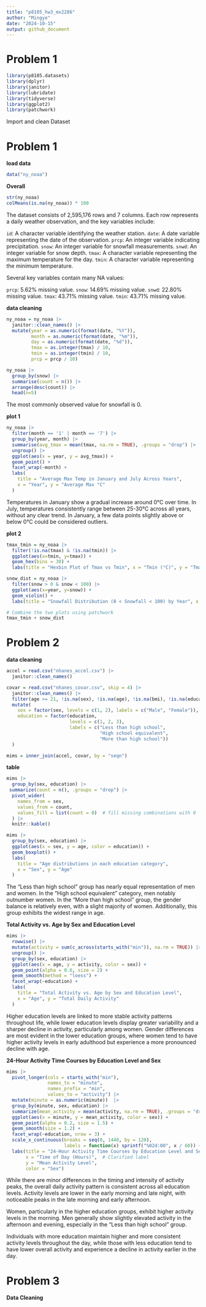 ```yaml
---
title: "p8105_hw3_mx2286"
author: "Mingye"
date: "2024-10-15"
output: github_document
---
```


# Problem 1
```r
library(p8105.datasets)
library(dplyr)
library(janitor)
library(lubridate)
library(tidyverse)
library(ggplot2)
library(patchwork)
```

Import and clean Dataset

# Problem 1

**load data**
```r
data("ny_noaa")
```

**Overall**
```r
str(ny_noaa)
colMeans(is.na(ny_noaa)) * 100
```

The dataset consists of 2,595,176 rows and 7 columns. Each row represents a daily weather observation, and the key variables include:

`id`: A character variable identifying the weather station.
`date`: A date variable representing the date of the observation.
`prcp`: An integer variable indicating precipitation.
`snow`: An integer variable for snowfall measurements.
`snwd`: An integer variable for snow depth.
`tmax`: A character variable representing the maximum temperature for the day.
`tmin`: A character variable representing the minimum temperature.

Several key variables contain many NA values: 

`prcp`: 5.62% missing value.
`snow`: 14.69% missing value.
`snwd`: 22.80% missing value.
`tmax`: 43.71% missing value.
`tmin`: 43.71% missing value.

**data cleaning**
```r
ny_noaa = ny_noaa |> 
  janitor::clean_names() |> 
  mutate(year = as.numeric(format(date, "%Y")),
         month = as.numeric(format(date, "%m")),
         day = as.numeric(format(date, "%d")),
         tmax = as.integer(tmax) / 10,
         tmin = as.integer(tmin) / 10,
         prcp = prcp / 10)

ny_noaa |> 
  group_by(snow) |> 
  summarise(count = n()) |> 
  arrange(desc(count)) |> 
  head(n=5)
```

The most commonly observed value for snowfall is 0. 

**plot 1**
```r
ny_noaa |> 
  filter(month == '1' | month == '7') |> 
  group_by(year, month) |> 
  summarise(avg_tmax = mean(tmax, na.rm = TRUE), .groups = "drop") |> 
  ungroup() |> 
  ggplot(aes(x = year, y = avg_tmax)) +
  geom_point() +
  facet_wrap(~month) +
  labs(
    title = "Average Max Temp in January and July Across Years",
    x = "Year", y = "Average Max °C"
  ) 
```

Temperatures in January show a gradual increase around 0°C over time. In July, temperatures consistently range between 25-30°C across all years, without any clear trend. In January, a few data points slightly above or below 0°C could be considered outliers.

**plot 2**
```r
tmax_tmin = ny_noaa |> 
  filter(!is.na(tmax) & !is.na(tmin)) |> 
  ggplot(aes(x=tmin, y=tmax)) +
  geom_hex(bins = 30) +
  labs(title = "Hexbin Plot of Tmax vs Tmin", x = "Tmin (°C)", y = "Tmax (°C)")

snow_dist = ny_noaa |> 
  filter(snow > 0 & snow < 100) |> 
  ggplot(aes(x=year, y=snow)) +
  geom_violin() +
  labs(title = "Snowfall Distribution (0 < Snowfall < 100) by Year", x = "Year", y = "Snowfall (mm)")

# Combine the two plots using patchwork
tmax_tmin + snow_dist
```
# Problem 2

**data cleaning**
```r
accel = read.csv("nhanes_accel.csv") |> 
  janitor::clean_names()

covar = read.csv("nhanes_covar.csv", skip = 4) |> 
  janitor::clean_names() |> 
  filter(age >= 21, !is.na(sex), !is.na(age), !is.na(bmi), !is.na(education)) |> 
  mutate(
    sex = factor(sex, levels = c(1, 2), labels = c("Male", "Female")),
    education = factor(education, 
                       levels = c(1, 2, 3), 
                       labels = c("Less than high school", 
                                  "High school equivalent", 
                                  "More than high school"))
  )

mims = inner_join(accel, covar, by = "seqn")
```

**table**
```r
mims |> 
  group_by(sex, education) |> 
 summarize(count = n(), .groups = "drop") |> 
  pivot_wider(
    names_from = sex,
    values_from = count,
    values_fill = list(count = 0)  # fill missing combinations with 0
  ) |> 
  knitr::kable()

mims |>
  group_by(sex, education) |> 
  ggplot(aes(x = sex, y = age, color = education)) +
  geom_boxplot() +
  labs(
    title = "Age distributions in each education category",
    x = "Sex", y = "Age"
  )

```
The "Less than high school" group has nearly equal representation of men and women. In the "High school equivalent" category, men notably outnumber women. In the "More than high school" group, the gender balance is relatively even, with a slight majority of women. Additionally, this group exhibits the widest range in age.

**Total Activity vs. Age by Sex and Education Level**
```r
mims |> 
  rowwise() |>
  mutate(activity = sum(c_across(starts_with("min")), na.rm = TRUE)) |> 
  ungroup() |> 
  group_by(sex, education) |> 
  ggplot(aes(x = age, y = activity, color = sex)) +
  geom_point(alpha = 0.6, size = 2) +  
  geom_smooth(method = "loess") + 
  facet_wrap(~education) +
  labs(
    title = "Total Activity vs. Age by Sex and Education Level",
    x = "Age", y = "Total Daily Activity"
  ) 
```
Higher education levels are linked to more stable activity patterns throughout life, while lower education levels display greater variability and a sharper decline in activity, particularly among women. Gender differences are most evident in the lower education groups, where women tend to have higher activity levels in early adulthood but experience a more pronounced decline with age.

**24-Hour Activity Time Courses by Education Level and Sex**
```r
mims |> 
  pivot_longer(cols = starts_with("min"), 
               names_to = "minute", 
               names_prefix = "min", 
               values_to = "activity") |> 
  mutate(minute = as.numeric(minute))  |> 
  group_by(minute, sex, education) |> 
  summarize(mean_activity = mean(activity, na.rm = TRUE), .groups = "drop") |> 
  ggplot(aes(x = minute, y = mean_activity, color = sex)) +
  geom_point(alpha = 0.2, size = 1.5) +  
  geom_smooth(size = 1.2) +
  facet_wrap(~education, nrow = 3) +
  scale_x_continuous(breaks = seq(0, 1440, by = 120), 
                     labels = function(x) sprintf("%02d:00", x / 60)) +
  labs(title = "24-Hour Activity Time Courses by Education Level and Sex",
       x = "Time of Day (Hours)",  # Clarified label
       y = "Mean Activity Level",
       color = "Sex")
```
While there are minor differences in the timing and intensity of activity peaks, the overall daily activity pattern is consistent across all education levels. Activity levels are lower in the early morning and late night, with noticeable peaks in the late morning and early afternoon.

Women, particularly in the higher education groups, exhibit higher activity levels in the morning. Men generally show slightly elevated activity in the afternoon and evening, especially in the "Less than high school" group.

Individuals with more education maintain higher and more consistent activity levels throughout the day, while those with less education tend to have lower overall activity and experience a decline in activity earlier in the day.

# Problem 3

**Data Cleaning**
